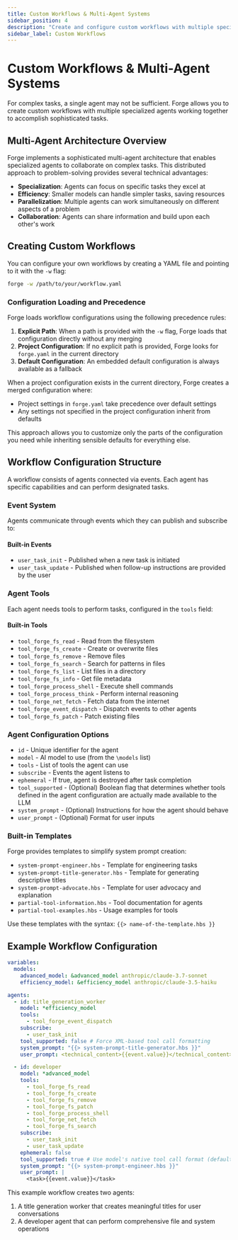 ```yaml
---
title: Custom Workflows & Multi-Agent Systems
sidebar_position: 4
description: "Create and configure custom workflows with multiple specialized agents in Forge."
sidebar_label: Custom Workflows
---
```


# Custom Workflows & Multi-Agent Systems

For complex tasks, a single agent may not be sufficient. Forge allows you to create custom workflows with multiple specialized agents working together to accomplish sophisticated tasks.

## Multi-Agent Architecture Overview

Forge implements a sophisticated multi-agent architecture that enables specialized agents to collaborate on complex tasks. This distributed approach to problem-solving provides several technical advantages:

- **Specialization**: Agents can focus on specific tasks they excel at
- **Efficiency**: Smaller models can handle simpler tasks, saving resources
- **Parallelization**: Multiple agents can work simultaneously on different aspects of a problem
- **Collaboration**: Agents can share information and build upon each other's work

## Creating Custom Workflows

You can configure your own workflows by creating a YAML file and pointing to it with the `-w` flag:

```bash
forge -w /path/to/your/workflow.yaml
```

### Configuration Loading and Precedence

Forge loads workflow configurations using the following precedence rules:

1. **Explicit Path**: When a path is provided with the `-w` flag, Forge loads that configuration directly without any merging
2. **Project Configuration**: If no explicit path is provided, Forge looks for `forge.yaml` in the current directory
3. **Default Configuration**: An embedded default configuration is always available as a fallback

When a project configuration exists in the current directory, Forge creates a merged configuration where:

- Project settings in `forge.yaml` take precedence over default settings
- Any settings not specified in the project configuration inherit from defaults

This approach allows you to customize only the parts of the configuration you need while inheriting sensible defaults for everything else.

## Workflow Configuration Structure

A workflow consists of agents connected via events. Each agent has specific capabilities and can perform designated tasks.

### Event System

Agents communicate through events which they can publish and subscribe to:

#### Built-in Events

- `user_task_init` - Published when a new task is initiated
- `user_task_update` - Published when follow-up instructions are provided by the user

### Agent Tools

Each agent needs tools to perform tasks, configured in the `tools` field:

#### Built-in Tools

- `tool_forge_fs_read` - Read from the filesystem
- `tool_forge_fs_create` - Create or overwrite files
- `tool_forge_fs_remove` - Remove files
- `tool_forge_fs_search` - Search for patterns in files
- `tool_forge_fs_list` - List files in a directory
- `tool_forge_fs_info` - Get file metadata
- `tool_forge_process_shell` - Execute shell commands
- `tool_forge_process_think` - Perform internal reasoning
- `tool_forge_net_fetch` - Fetch data from the internet
- `tool_forge_event_dispatch` - Dispatch events to other agents
- `tool_forge_fs_patch` - Patch existing files

### Agent Configuration Options

- `id` - Unique identifier for the agent
- `model` - AI model to use (from the `\models` list)
- `tools` - List of tools the agent can use
- `subscribe` - Events the agent listens to
- `ephemeral` - If true, agent is destroyed after task completion
- `tool_supported` - (Optional) Boolean flag that determines whether tools defined in the agent configuration are actually made available to the LLM
- `system_prompt` - (Optional) Instructions for how the agent should behave
- `user_prompt` - (Optional) Format for user inputs

### Built-in Templates

Forge provides templates to simplify system prompt creation:

- `system-prompt-engineer.hbs` - Template for engineering tasks
- `system-prompt-title-generator.hbs` - Template for generating descriptive titles
- `system-prompt-advocate.hbs` - Template for user advocacy and explanation
- `partial-tool-information.hbs` - Tool documentation for agents
- `partial-tool-examples.hbs` - Usage examples for tools

Use these templates with the syntax: `{{> name-of-the-template.hbs }}`

## Example Workflow Configuration

```yaml
variables:
  models:
    advanced_model: &advanced_model anthropic/claude-3.7-sonnet
    efficiency_model: &efficiency_model anthropic/claude-3.5-haiku

agents:
  - id: title_generation_worker
    model: *efficiency_model
    tools:
      - tool_forge_event_dispatch
    subscribe:
      - user_task_init
    tool_supported: false # Force XML-based tool call formatting
    system_prompt: "{{> system-prompt-title-generator.hbs }}"
    user_prompt: <technical_content>{{event.value}}</technical_content>

  - id: developer
    model: *advanced_model
    tools:
      - tool_forge_fs_read
      - tool_forge_fs_create
      - tool_forge_fs_remove
      - tool_forge_fs_patch
      - tool_forge_process_shell
      - tool_forge_net_fetch
      - tool_forge_fs_search
    subscribe:
      - user_task_init
      - user_task_update
    ephemeral: false
    tool_supported: true # Use model's native tool call format (default)
    system_prompt: "{{> system-prompt-engineer.hbs }}"
    user_prompt: |
      <task>{{event.value}}</task>
```

This example workflow creates two agents:

1. A title generation worker that creates meaningful titles for user conversations
2. A developer agent that can perform comprehensive file and system operations

<!-- Note: This page focuses on custom workflows and multi-agent systems. For information about environment configuration, see the Environment Configuration section. -->
